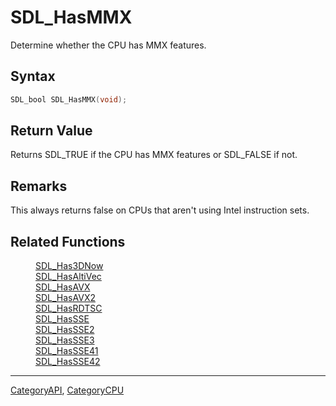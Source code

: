 = SDL_HasMMX =

Determine whether the CPU has MMX features.

== Syntax ==

<syntaxhighlight lang='c'>
SDL_bool SDL_HasMMX(void);
</syntaxhighlight>

== Return Value ==

Returns SDL_TRUE if the CPU has MMX features or SDL_FALSE if not.

== Remarks ==

This always returns false on CPUs that aren't using Intel instruction sets.

== Related Functions ==

:[[SDL_Has3DNow]]
:[[SDL_HasAltiVec]]
:[[SDL_HasAVX]]
:[[SDL_HasAVX2]]
:[[SDL_HasRDTSC]]
:[[SDL_HasSSE]]
:[[SDL_HasSSE2]]
:[[SDL_HasSSE3]]
:[[SDL_HasSSE41]]
:[[SDL_HasSSE42]]

----
[[CategoryAPI]], [[CategoryCPU]]


